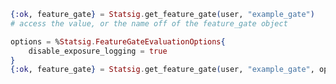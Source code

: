 ```elixir
{:ok, feature_gate} = Statsig.get_feature_gate(user, "example_gate")
# access the value, or the name off of the feature_gate object

options = %Statsig.FeatureGateEvaluationOptions{
    disable_exposure_logging = true
}
{:ok, feature_gate} = Statsig.get_feature_gate(user, "example_gate", options)

```